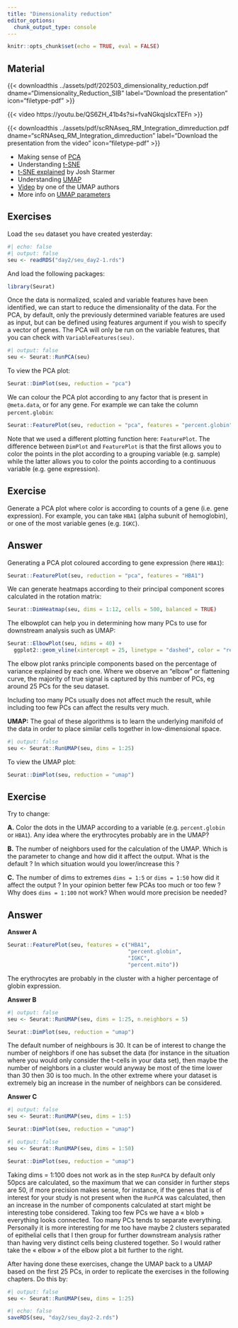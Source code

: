 ```yaml
---
title: "Dimensionality reduction"
editor_options: 
  chunk_output_type: console
---
```


```r
knitr::opts_chunk$set(echo = TRUE, eval = FALSE)
```

## Material

{{< downloadthis ../assets/pdf/202503_dimensionality_reduction.pdf dname="Dimensionality_Reduction_SIB" label="Download the presentation" icon="filetype-pdf" >}}

{{< video https://youtu.be/QS6ZH_41b4s?si=fvaNGkqjsIcxTEFn >}}

{{< downloadthis ../assets/pdf/scRNAseq_RM_Integration_dimreduction.pdf dname="scRNAseq_RM_Integration_dimreduction" label="Download the presentation from the video" icon="filetype-pdf" >}}

- Making sense of [PCA](https://stats.stackexchange.com/questions/2691/making-sense-of-principal-component-analysis-eigenvectors-eigenvalues)
- Understanding [t-SNE](https://distill.pub/2016/misread-tsne/)
- [t-SNE explained](https://www.youtube.com/watch?v=NEaUSP4YerM) by Josh Starmer
- Understanding [UMAP](https://pair-code.github.io/understanding-umap/)
- [Video](https://www.youtube.com/watch?v=nq6iPZVUxZU) by one of the UMAP authors
- More info on [UMAP parameters](https://umap.scikit-tda.org/parameters.html)




## Exercises

Load the `seu` dataset you have created yesterday:

```r
#| echo: false
#| output: false
seu <- readRDS("day2/seu_day2-1.rds")
```

And load the following packages:

```r
library(Seurat)
```

Once the data is normalized, scaled and variable features have been identified, we can start to reduce the dimensionality of the data.
For the PCA, by default, only the previously determined variable features are used as input, but can be defined using features argument if you wish to specify a vector of genes. The PCA will only be run on the variable features, that you can check with `VariableFeatures(seu)`.

```r
#| output: false
seu <- Seurat::RunPCA(seu)
```

To view the PCA plot:

```r
Seurat::DimPlot(seu, reduction = "pca")
```

We can colour the PCA plot according to any factor that is present in `@meta.data`, or for any gene. For example we can take the column `percent.globin`:

```r
Seurat::FeaturePlot(seu, reduction = "pca", features = "percent.globin")
```


::: {.callout-note}
Note that we used a different plotting function here: `FeaturePlot`. The difference between `DimPlot` and `FeaturePlot` is that the first allows you to color the points in the plot according to a grouping variable (e.g. sample) while the latter allows you to color the points according to a continuous variable (e.g. gene expression).
::: 

::: {.callout-important}
## Exercise
Generate a PCA plot where color is according to counts of a gene (i.e. gene expression). For example, you can take `HBA1` (alpha subunit of hemoglobin), or one of the most variable genes (e.g. `IGKC`).
::: 

::: {.callout-tip collapse="true"}
## Answer
Generating a PCA plot coloured according to gene expression (here `HBA1`):

```r
Seurat::FeaturePlot(seu, reduction = "pca", features = "HBA1")
```
:::


We can generate heatmaps according to their principal component scores calculated in the rotation matrix:

```r
Seurat::DimHeatmap(seu, dims = 1:12, cells = 500, balanced = TRUE)
```

The elbowplot can help you in determining how many PCs to use for downstream analysis such as UMAP:

```r
Seurat::ElbowPlot(seu, ndims = 40) +
  ggplot2::geom_vline(xintercept = 25, linetype = "dashed", color = "red", linewidth = 1)
```

The elbow plot ranks principle components based on the percentage of variance explained by each one. Where we observe an "elbow" or flattening curve, the majority of true signal is captured by this number of PCs, eg around 25 PCs for the seu dataset.

Including too many PCs usually does not affect much the result, while including too few PCs can affect the results very much.

**UMAP:** The goal of these algorithms is to learn the underlying manifold of the data in order to place similar cells together in low-dimensional space.

```r
#| output: false
seu <- Seurat::RunUMAP(seu, dims = 1:25)
```

To view the UMAP plot:

```r
Seurat::DimPlot(seu, reduction = "umap")
```


::: {.callout-important}
## Exercise

Try to change:

**A.** Color the dots in the UMAP according to a variable (e.g. `percent.globin` or `HBA1`). Any idea where the erythrocytes probably are in the UMAP?

**B.** The number of neighbors used for the calculation of the UMAP. Which is the parameter to change and how did it affect the output. What is the default ? In which situation would you lower/increase this ?

**C.** The number of dims to extremes `dims = 1:5` or `dims = 1:50` how
did it affect the output ? In your opinion better few PCAs too much or too few ?
Why does `dims = 1:100` not work? When would more precision be needed?

:::

::: {.callout-tip collapse="true"}

## Answer

**Answer A** 

```r
Seurat::FeaturePlot(seu, features = c("HBA1",
                                      "percent.globin",
                                      "IGKC",
                                      "percent.mito"))
```

The erythrocytes are probably in the cluster with a higher percentage of globin expression.

**Answer B**

```r
#| output: false
seu <- Seurat::RunUMAP(seu, dims = 1:25, n.neighbors = 5)
```

```r
Seurat::DimPlot(seu, reduction = "umap")
```

The default number of neighbours is 30. It can be of interest to change the number of neighbors if one has subset the data (for instance in the situation where you would only consider the t-cells in your data set), then maybe the number of neighbors in a cluster would anyway be most of the time lower than 30 then 30 is too much. In the other extreme where your dataset is extremely big an increase in the number of neighbors can be considered.

**Answer C** 

```r
#| output: false
seu <- Seurat::RunUMAP(seu, dims = 1:5)
```

```r
Seurat::DimPlot(seu, reduction = "umap")
``` 

```r
#| output: false
seu <- Seurat::RunUMAP(seu, dims = 1:50) 
```

```r
Seurat::DimPlot(seu, reduction = "umap")
```

Taking dims = 1:100 does not work as in the step `RunPCA` by default only 50pcs are calculated, so the maximum that we can consider in further steps are 50, if more precision makes sense, for instance, if the genes that is of interest for your study is not present when the `RunPCA` was calculated, then an increase in the number of components calculated at start might be interesting tobe considered. Taking too few PCs we have a « blob » everything looks connected. Too many PCs tends to separate everything. Personally it is more interesting for me too have maybe 2 clusters separated of epithelial cells that I then group for further downstream analysis rather than having very distinct cells being clustered together. So I would rather take the « elbow » of the elbow plot a bit further to the right.

:::

::: {callout-warning}
After having done these exercises, change the UMAP back to a UMAP based on the first 25 PCs, in order to replicate the exercises in the following chapters. Do this by:

```r
#| output: false
seu <- Seurat::RunUMAP(seu, dims = 1:25)
```

:::

```r
#| echo: false
saveRDS(seu, "day2/seu_day2-2.rds")
```
